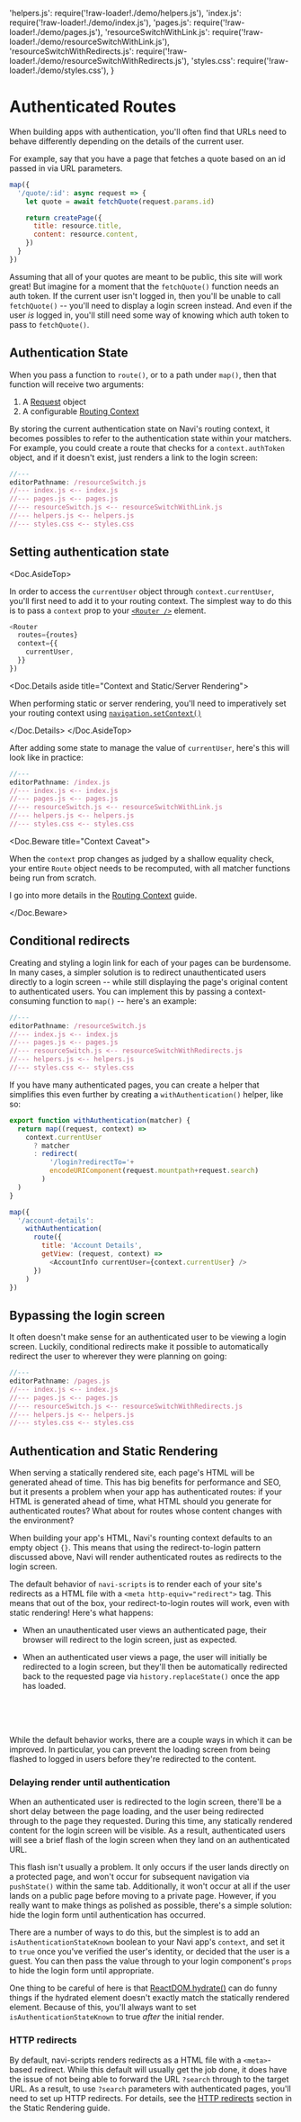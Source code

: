   'helpers.js': require('!raw-loader!./demo/helpers.js'),
  'index.js': require('!raw-loader!./demo/index.js'),
  'pages.js': require('!raw-loader!./demo/pages.js'),
  'resourceSwitchWithLink.js': require('!raw-loader!./demo/resourceSwitchWithLink.js'),
  'resourceSwitchWithRedirects.js': require('!raw-loader!./demo/resourceSwitchWithRedirects.js'),
  'styles.css': require('!raw-loader!./demo/styles.css'),
}


Authenticated Routes
====================

When building apps with authentication, you'll often find that URLs need to behave differently depending on the details of the current user.

For example, say that you have a page that fetches a quote based on an id passed in via URL parameters.

```js
map({
  '/quote/:id': async request => {
    let quote = await fetchQuote(request.params.id)

    return createPage({
      title: resource.title,
      content: resource.content,
    })
  }
})
```

Assuming that all of your quotes are meant to be public, this site will work great! But imagine for a moment that the `fetchQuote()` function needs an auth token. If the current user isn't logged in, then you'll be unable to call `fetchQuote()` -- you'll need to display a login screen instead. And even if the user *is* logged in, you'll still need some way of knowing which auth token to pass to `fetchQuote()`.


Authentication State
--------------------

When you pass a function to `route()`, or to a path under `map()`, then that function will receive two arguments:

1. A [Request](/404) object
2. A configurable [Routing Context](../routing-context)

By storing the current authentication state on Navi's routing context, it becomes possibles to refer to the authentication state within your matchers. For example, you could create a route that checks for a `context.authToken` object, and if it doesn't exist, just renders a link to the login screen:

```js
//---
editorPathname: /resourceSwitch.js
//--- index.js <-- index.js
//--- pages.js <-- pages.js
//--- resourceSwitch.js <-- resourceSwitchWithLink.js
//--- helpers.js <-- helpers.js
//--- styles.css <-- styles.css
```


Setting authentication state
----------------------------

<Doc.AsideTop>

In order to access the `currentUser` object through `context.currentUser`, you'll first need to add it to your routing context. The simplest way to do this is to pass a `context` prop to your [`<Router />`](../../reference/react/#router) element.

```js
<Router
  routes={routes}
  context={{
    currentUser,
  }}
})
```

<Doc.Details aside title="Context and Static/Server Rendering">

When performing static or server rendering, you'll need to imperatively set your routing context using [`navigation.setContext()`](/404)

</Doc.Details>
</Doc.AsideTop>

After adding some state to manage the value of `currentUser`, here's this will look like in practice:

```js
//---
editorPathname: /index.js
//--- index.js <-- index.js
//--- pages.js <-- pages.js
//--- resourceSwitch.js <-- resourceSwitchWithLink.js
//--- helpers.js <-- helpers.js
//--- styles.css <-- styles.css
```

<Doc.Beware title="Context Caveat">

When the `context` prop changes as judged by a shallow equality check, your entire `Route` object needs to be recomputed, with all matcher functions being run from scratch.

I go into more details in the [Routing Context](../routing-context) guide.

</Doc.Beware>


Conditional redirects
---------------------

Creating and styling a login link for each of your pages can be burdensome. In many cases, a simpler solution is to redirect unauthenticated users directly to a login screen -- while still displaying the page's original content to authenticated users. You can implement this by passing a context-consuming function to `map()` -- here's an example:

```js
//---
editorPathname: /resourceSwitch.js
//--- index.js <-- index.js
//--- pages.js <-- pages.js
//--- resourceSwitch.js <-- resourceSwitchWithRedirects.js
//--- helpers.js <-- helpers.js
//--- styles.css <-- styles.css
```

If you have many authenticated pages, you can create a helper that simplifies this even further by creating a `withAuthentication()` helper, like so:

```js
export function withAuthentication(matcher) {
  return map((request, context) =>
    context.currentUser
      ? matcher
      : redirect(
          '/login?redirectTo='+
          encodeURIComponent(request.mountpath+request.search)
        )
  )
}

map({
  '/account-details':
    withAuthentication(
      route({
        title: 'Account Details',
        getView: (request, context) =>
          <AccountInfo currentUser={context.currentUser} />
      })
    )
})
```


Bypassing the login screen
--------------------------

It often doesn't make sense for an authenticated user to be viewing a login screen. Luckily, conditional redirects make it possible to automatically redirect the user to wherever they were planning on going:

```js
//---
editorPathname: /pages.js
//--- index.js <-- index.js
//--- pages.js <-- pages.js
//--- resourceSwitch.js <-- resourceSwitchWithRedirects.js
//--- helpers.js <-- helpers.js
//--- styles.css <-- styles.css
```


## Authentication and Static Rendering

When serving a statically rendered site, each page's HTML will be generated ahead of time. This has big benefits for performance and SEO, but it presents a problem when your app has authenticated routes: if your HTML is generated ahead of time, what HTML should you generate for authenticated routes? What about for routes whose content changes with the environment?

When building your app's HTML, Navi's rounting context defaults to an empty object `{}`. This means that using the redirect-to-login pattern discussed above, Navi will render authenticated routes as redirects to the login screen.

The default behavior of `navi-scripts` is to render each of your site's redirects as a HTML file with a `<meta http-equiv="redirect">` tag. This means that out of the box, your redirect-to-login routes will work, even with static rendering! Here's what happens:

-   When an unauthenticated user views an authenticated page, their browser will redirect to the login screen, just as expected.

-   When an authenticated user views a page, the user will initially be redirected to a login screen, but they'll then be automatically redirected back to the requested page via `history.replaceState()` once the app has loaded.

    <br />
    <Doc.Image src={require('./auth-redirect-flow.svg')} alt="Redirect flow diagram" />
    <br /><br />

While the default behavior works, there are a couple ways in which it can be improved. In particular, you can prevent the loading screen from being flashed to logged in users before they're redirected to the content.


### Delaying render until authentication

When an authenticated user is redirected to the login screen, there'll be a short delay between the page loading, and the user being redirected through to the page they requested. During this time, any statically rendered content for the login screen will be visible. As a result, authenticated users will see a brief flash of the login screen when they land on an authenticated URL.

This flash isn't usually a problem. It only occurs if the user lands directly on a protected page, and won't occur for subsequent navigation via `pushState()` within the same tab. Additionally, it won't occur at all if the user lands on a public page before moving to a private page. However, if you really want to make things as polished as possible, there's a simple solution: hide the login form until authentication has occurred.

There are a number of ways to do this, but the simplest is to add an `isAuthenticationStateKnown` boolean to your Navi app's `context`, and set it to `true` once you've verified the user's identity, or decided that the user is a guest. You can then pass the value through to your login component's `props` to hide the login form until appropriate.

One thing to be careful of here is that [ReactDOM.hydrate()](https://reactjs.org/docs/react-dom.html#hydrate) can do funny things if the hydrated element doesn't exactly match the statically rendered element. Because of this, you'll always want to set `isAuthenticationStateKnown` to true *after* the initial render.


### HTTP redirects

By default, navi-scripts renders redirects as a HTML file with a `<meta>`-based redirect. While this default will usually get the job done, it does have the issue of not being able to forward the URL `?search` through to the target URL. As a result, to use `?search` parameters with authenticated pages, you'll need to set up HTTP redirects. For details, see the [HTTP redirects](../static-rendering/#http-redirects) section in the Static Rendering guide.
